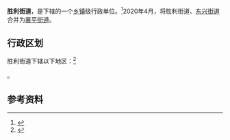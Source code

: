 {{中国乡级行政区|21/10/02/002/000
| 电话区号 = 419
}}

'''胜利街道'''，是{{PRC admin/fullname|21/10/02/002/000|3}}下辖的一个[[乡镇|乡镇]]级行政单位。<ref>{{PRC admin/ref sgc|{{PRC admin/parent|21/10/02/002/000}}}}</ref>2020年4月，将胜利街道、[[东兴街道|东兴街道]]合并为[[襄平街道|襄平街道]]。

== 行政区划 ==

胜利街道下辖以下地区：<ref>{{PRC admin/ref sgc|21/10/02/002/000}}</ref>

{{PRC admin/children|21/10/02/002/000}}。

== 参考资料 ==

{{reflist}}

{{PRC admin/navcat|21/10/02/002/000}}